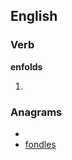 
==English==

===Verb===
'''enfolds'''

# {{third-person singular of|[[enfold]]}}

===Anagrams===
* {{alphagram|deflnos}}
* [[fondles#English|fondles]]